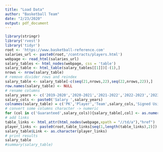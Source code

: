 ```yaml
---
title: "Load Data"
author: "Basketball Team"
date: "2/23/2020"
output: pdf_document
---
```


```r
library(stringr)
library('rvest')
library('tidyr')
root <- 'https://www.basketball-reference.com'
salaries_url <- paste0(root,'/contracts/players.html')
webpage <- read_html(salaries_url)
salary_tables <- html_nodes(webpage, css = 'table')
salary_table <- html_table(salary_tables[[1]])[-(1),]
nrows <- nrow(salary_table)
# remove divider rows and reindex
salary_table <- salary_table[-c(seq(21,nrows,22),seq(22,nrows,22)),]
row.names(salary_table) <- NULL
# rename columns
salary_years <- c('2019-2020','2020-2021','2021-2022','2022-2023','2023-2024','2024-2025')
salary_cols <- paste0('Salary ',salary_years)
colnames(salary_table) = c('PK','Player','Team',salary_cols,'Signed Using','Guaranteed')
# convert some columns character -> numeric
for (col in c('Guaranteed',salary_cols)){salary_table[,col] <- as.numeric(gsub('\\$|,','',salary_table[[col]]))}
# add links
table_links <- html_attr(html_nodes(webpage,xpath = "//td/a"),"href")
player_links <- paste0(root,table_links[seq(1,length(table_links),2)])
salary_table$Link <- as.character(player_links)
# print results
salary_table
#summary(salary_table)
```
